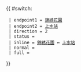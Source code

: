 {{ #switch: {{{format|}}}
  | endpoint1 = [[錦綉花園]]
  | endpoint2 = [[上水站 (香港)|上水站]]
  | direction = 2
  | status = 
  | inline = [[錦綉花園]] ↔ [[上水站 (香港)|上水站]]
  | normal =
  | full =
}}